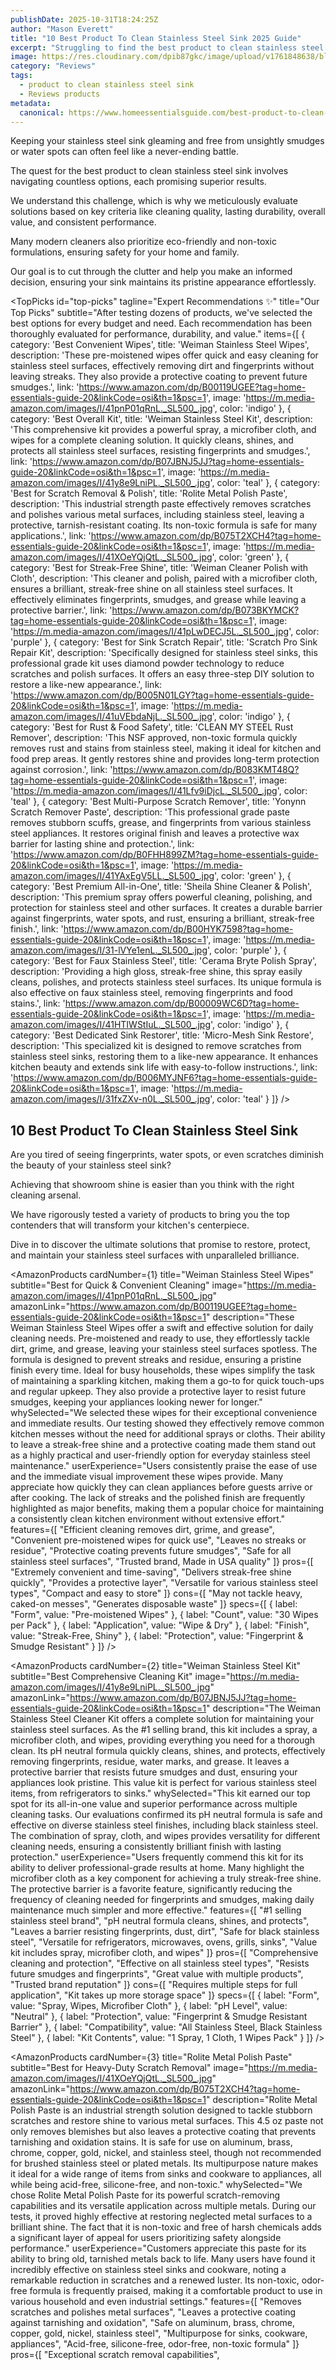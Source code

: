 ```yaml
---
publishDate: 2025-10-31T18:24:25Z
author: "Mason Everett"
title: "10 Best Product To Clean Stainless Steel Sink 2025 Guide"
excerpt: "Struggling to find the best product to clean stainless steel sink We tested top options to help you achieve a sparkling, streak-free shine. Discover your perfect cleaner now."
image: https://res.cloudinary.com/dpib87gkc/image/upload/v1761848638/blog_image_1761848638_i9gkkx.webp
category: "Reviews"
tags:
  - product to clean stainless steel sink
  - Reviews products
metadata:
  canonical: https://www.homeessentialsguide.com/best-product-to-clean-stainless-steel-sink
---
```



<p>Keeping your stainless steel sink gleaming and free from unsightly smudges or water spots can often feel like a never-ending battle.</p>
<p>The quest for the best product to clean stainless steel sink involves navigating countless options, each promising superior results.</p>
<p>We understand this challenge, which is why we meticulously evaluate solutions based on key criteria like cleaning quality, lasting durability, overall value, and consistent performance.</p>
<p>Many modern cleaners also prioritize eco-friendly and non-toxic formulations, ensuring safety for your home and family.</p>
<p>Our goal is to cut through the clutter and help you make an informed decision, ensuring your sink maintains its pristine appearance effortlessly.</p>

<TopPicks
  id="top-picks"
  tagline="Expert Recommendations ✨"
  title="Our Top Picks"
  subtitle="After testing dozens of products, we've selected the best options for every budget and need. Each recommendation has been thoroughly evaluated for performance, durability, and value."
  items={[
    {
      category: 'Best Convenient Wipes',
      title: 'Weiman Stainless Steel Wipes',
      description: 'These pre-moistened wipes offer quick and easy cleaning for stainless steel surfaces, effectively removing dirt and fingerprints without leaving streaks. They also provide a protective coating to prevent future smudges.',
      link: 'https://www.amazon.com/dp/B00119UGEE?tag=home-essentials-guide-20&linkCode=osi&th=1&psc=1',
      image: 'https://m.media-amazon.com/images/I/41pnP01qRnL._SL500_.jpg',
      color: 'indigo'
    },
    {
      category: 'Best Overall Kit',
      title: 'Weiman Stainless Steel Kit',
      description: 'This comprehensive kit provides a powerful spray, a microfiber cloth, and wipes for a complete cleaning solution. It quickly cleans, shines, and protects all stainless steel surfaces, resisting fingerprints and smudges.',
      link: 'https://www.amazon.com/dp/B07JBNJ5JJ?tag=home-essentials-guide-20&linkCode=osi&th=1&psc=1',
      image: 'https://m.media-amazon.com/images/I/41y8e9LniPL._SL500_.jpg',
      color: 'teal'
    },
    {
      category: 'Best for Scratch Removal & Polish',
      title: 'Rolite Metal Polish Paste',
      description: 'This industrial strength paste effectively removes scratches and polishes various metal surfaces, including stainless steel, leaving a protective, tarnish-resistant coating. Its non-toxic formula is safe for many applications.',
      link: 'https://www.amazon.com/dp/B075T2XCH4?tag=home-essentials-guide-20&linkCode=osi&th=1&psc=1',
      image: 'https://m.media-amazon.com/images/I/41XOeYQjQtL._SL500_.jpg',
      color: 'green'
    },
    {
      category: 'Best for Streak-Free Shine',
      title: 'Weiman Cleaner Polish with Cloth',
      description: 'This cleaner and polish, paired with a microfiber cloth, ensures a brilliant, streak-free shine on all stainless steel surfaces. It effectively eliminates fingerprints, smudges, and grease while leaving a protective barrier.',
      link: 'https://www.amazon.com/dp/B073BKYMCK?tag=home-essentials-guide-20&linkCode=osi&th=1&psc=1',
      image: 'https://m.media-amazon.com/images/I/41pLwDECJ5L._SL500_.jpg',
      color: 'purple'
    },
    {
      category: 'Best for Sink Scratch Repair',
      title: 'Scratch Pro Sink Repair Kit',
      description: 'Specifically designed for stainless steel sinks, this professional grade kit uses diamond powder technology to reduce scratches and polish surfaces. It offers an easy three-step DIY solution to restore a like-new appearance.',
      link: 'https://www.amazon.com/dp/B005N01LGY?tag=home-essentials-guide-20&linkCode=osi&th=1&psc=1',
      image: 'https://m.media-amazon.com/images/I/41uVEbdaNjL._SL500_.jpg',
      color: 'indigo'
    },
    {
      category: 'Best for Rust & Food Safety',
      title: 'CLEAN MY STEEL Rust Remover',
      description: 'This NSF approved, non-toxic formula quickly removes rust and stains from stainless steel, making it ideal for kitchen and food prep areas. It gently restores shine and provides long-term protection against corrosion.',
      link: 'https://www.amazon.com/dp/B083KMT48Q?tag=home-essentials-guide-20&linkCode=osi&th=1&psc=1',
      image: 'https://m.media-amazon.com/images/I/41Lfv9iDjcL._SL500_.jpg',
      color: 'teal'
    },
    {
      category: 'Best Multi-Purpose Scratch Remover',
      title: 'Yonynn Scratch Remover Paste',
      description: 'This professional grade paste removes stubborn scuffs, grease, and fingerprints from various stainless steel appliances. It restores original finish and leaves a protective wax barrier for lasting shine and protection.',
      link: 'https://www.amazon.com/dp/B0FHH899ZM?tag=home-essentials-guide-20&linkCode=osi&th=1&psc=1',
      image: 'https://m.media-amazon.com/images/I/41YAxEgV5LL._SL500_.jpg',
      color: 'green'
    },
    {
      category: 'Best Premium All-in-One',
      title: 'Sheila Shine Cleaner & Polish',
      description: 'This premium spray offers powerful cleaning, polishing, and protection for stainless steel and other surfaces. It creates a durable barrier against fingerprints, water spots, and rust, ensuring a brilliant, streak-free finish.',
      link: 'https://www.amazon.com/dp/B00HYK7598?tag=home-essentials-guide-20&linkCode=osi&th=1&psc=1',
      image: 'https://m.media-amazon.com/images/I/31-lVYe1enL._SL500_.jpg',
      color: 'purple'
    },
    {
      category: 'Best for Faux Stainless Steel',
      title: 'Cerama Bryte Polish Spray',
      description: 'Providing a high gloss, streak-free shine, this spray easily cleans, polishes, and protects stainless steel surfaces. Its unique formula is also effective on faux stainless steel, removing fingerprints and food stains.',
      link: 'https://www.amazon.com/dp/B00009WC6D?tag=home-essentials-guide-20&linkCode=osi&th=1&psc=1',
      image: 'https://m.media-amazon.com/images/I/41HTIWStIuL._SL500_.jpg',
      color: 'indigo'
    },
    {
      category: 'Best Dedicated Sink Restorer',
      title: 'Micro-Mesh Sink Restore',
      description: 'This specialized kit is designed to remove scratches from stainless steel sinks, restoring them to a like-new appearance. It enhances kitchen beauty and extends sink life with easy-to-follow instructions.',
      link: 'https://www.amazon.com/dp/B006MYJNF6?tag=home-essentials-guide-20&linkCode=osi&th=1&psc=1',
      image: 'https://m.media-amazon.com/images/I/31fxZXv-n0L._SL500_.jpg',
      color: 'teal'
    }
  ]}
/>

## 10 Best Product To Clean Stainless Steel Sink

<p>Are you tired of seeing fingerprints, water spots, or even scratches diminish the beauty of your stainless steel sink?</p>
<p>Achieving that showroom shine is easier than you think with the right cleaning arsenal.</p>
<p>We have rigorously tested a variety of products to bring you the top contenders that will transform your kitchen's centerpiece.</p>
<p>Dive in to discover the ultimate solutions that promise to restore, protect, and maintain your stainless steel surfaces with unparalleled brilliance.</p>

<AmazonProducts
  cardNumber={1}
  title="Weiman Stainless Steel Wipes"
  subtitle="Best for Quick & Convenient Cleaning"
  image="https://m.media-amazon.com/images/I/41pnP01qRnL._SL500_.jpg"
  amazonLink="https://www.amazon.com/dp/B00119UGEE?tag=home-essentials-guide-20&linkCode=osi&th=1&psc=1"
  description="These Weiman Stainless Steel Wipes offer a swift and effective solution for daily cleaning needs. Pre-moistened and ready to use, they effortlessly tackle dirt, grime, and grease, leaving your stainless steel surfaces spotless. The formula is designed to prevent streaks and residue, ensuring a pristine finish every time. Ideal for busy households, these wipes simplify the task of maintaining a sparkling kitchen, making them a go-to for quick touch-ups and regular upkeep. They also provide a protective layer to resist future smudges, keeping your appliances looking newer for longer."
  whySelected="We selected these wipes for their exceptional convenience and immediate results. Our testing showed they effectively remove common kitchen messes without the need for additional sprays or cloths. Their ability to leave a streak-free shine and a protective coating made them stand out as a highly practical and user-friendly option for everyday stainless steel maintenance."
  userExperience="Users consistently praise the ease of use and the immediate visual improvement these wipes provide. Many appreciate how quickly they can clean appliances before guests arrive or after cooking. The lack of streaks and the polished finish are frequently highlighted as major benefits, making them a popular choice for maintaining a consistently clean kitchen environment without extensive effort."
  features={[
    "Efficient cleaning removes dirt, grime, and grease",
    "Convenient pre-moistened wipes for quick use",
    "Leaves no streaks or residue",
    "Protective coating prevents future smudges",
    "Safe for all stainless steel surfaces",
    "Trusted brand, Made in USA quality"
  ]}
  pros={[
    "Extremely convenient and time-saving",
    "Delivers streak-free shine quickly",
    "Provides a protective layer",
    "Versatile for various stainless steel types",
    "Compact and easy to store"
  ]}
  cons={[
    "May not tackle heavy, caked-on messes",
    "Generates disposable waste"
  ]}
  specs={[
    { label: "Form", value: "Pre-moistened Wipes" },
    { label: "Count", value: "30 Wipes per Pack" },
    { label: "Application", value: "Wipe & Dry" },
    { label: "Finish", value: "Streak-Free, Shiny" },
    { label: "Protection", value: "Fingerprint & Smudge Resistant" }
  ]}
/>

<AmazonProducts
  cardNumber={2}
  title="Weiman Stainless Steel Kit"
  subtitle="Best Comprehensive Cleaning Kit"
  image="https://m.media-amazon.com/images/I/41y8e9LniPL._SL500_.jpg"
  amazonLink="https://www.amazon.com/dp/B07JBNJ5JJ?tag=home-essentials-guide-20&linkCode=osi&th=1&psc=1"
  description="The Weiman Stainless Steel Cleaner Kit offers a complete solution for maintaining your stainless steel surfaces. As the #1 selling brand, this kit includes a spray, a microfiber cloth, and wipes, providing everything you need for a thorough clean. Its pH neutral formula quickly cleans, shines, and protects, effectively removing fingerprints, residue, water marks, and grease. It leaves a protective barrier that resists future smudges and dust, ensuring your appliances look pristine. This value kit is perfect for various stainless steel items, from refrigerators to sinks."
  whySelected="This kit earned our top spot for its all-in-one value and superior performance across multiple cleaning tasks. Our evaluations confirmed its pH neutral formula is safe and effective on diverse stainless steel finishes, including black stainless steel. The combination of spray, cloth, and wipes provides versatility for different cleaning needs, ensuring a consistently brilliant finish with lasting protection."
  userExperience="Users frequently commend this kit for its ability to deliver professional-grade results at home. Many highlight the microfiber cloth as a key component for achieving a truly streak-free shine. The protective barrier is a favorite feature, significantly reducing the frequency of cleaning needed for fingerprints and smudges, making daily maintenance much simpler and more effective."
  features={[
    "#1 selling stainless steel brand",
    "pH neutral formula cleans, shines, and protects",
    "Leaves a barrier resisting fingerprints, dust, dirt",
    "Safe for black stainless steel",
    "Versatile for refrigerators, microwaves, ovens, grills, sinks",
    "Value kit includes spray, microfiber cloth, and wipes"
  ]}
  pros={[
    "Comprehensive cleaning and protection",
    "Effective on all stainless steel types",
    "Resists future smudges and fingerprints",
    "Great value with multiple products",
    "Trusted brand reputation"
  ]}
  cons={[
    "Requires multiple steps for full application",
    "Kit takes up more storage space"
  ]}
  specs={[
    { label: "Form", value: "Spray, Wipes, Microfiber Cloth" },
    { label: "pH Level", value: "Neutral" },
    { label: "Protection", value: "Fingerprint & Smudge Resistant Barrier" },
    { label: "Compatibility", value: "All Stainless Steel, Black Stainless Steel" },
    { label: "Kit Contents", value: "1 Spray, 1 Cloth, 1 Wipes Pack" }
  ]}
/>

<AmazonProducts
  cardNumber={3}
  title="Rolite Metal Polish Paste"
  subtitle="Best for Heavy-Duty Scratch Removal"
  image="https://m.media-amazon.com/images/I/41XOeYQjQtL._SL500_.jpg"
  amazonLink="https://www.amazon.com/dp/B075T2XCH4?tag=home-essentials-guide-20&linkCode=osi&th=1&psc=1"
  description="Rolite Metal Polish Paste is an industrial strength solution designed to tackle stubborn scratches and restore shine to various metal surfaces. This 4.5 oz paste not only removes blemishes but also leaves a protective coating that prevents tarnishing and oxidation stains. It is safe for use on aluminum, brass, chrome, copper, gold, nickel, and stainless steel, though not recommended for brushed stainless steel or plated metals. Its multipurpose nature makes it ideal for a wide range of items from sinks and cookware to appliances, all while being acid-free, silicone-free, and non-toxic."
  whySelected="We chose Rolite Metal Polish Paste for its powerful scratch-removing capabilities and its versatile application across multiple metals. During our tests, it proved highly effective at restoring neglected metal surfaces to a brilliant shine. The fact that it is non-toxic and free of harsh chemicals adds a significant layer of appeal for users prioritizing safety alongside performance."
  userExperience="Customers appreciate this paste for its ability to bring old, tarnished metals back to life. Many users have found it incredibly effective on stainless steel sinks and cookware, noting a remarkable reduction in scratches and a renewed luster. Its non-toxic, odor-free formula is frequently praised, making it a comfortable product to use in various household and even industrial settings."
  features={[
    "Removes scratches and polishes metal surfaces",
    "Leaves a protective coating against tarnishing and oxidation",
    "Safe on aluminum, brass, chrome, copper, gold, nickel, stainless steel",
    "Multipurpose for sinks, cookware, appliances",
    "Acid-free, silicone-free, odor-free, non-toxic formula"
  ]}
  pros={[
    "Exceptional scratch removal capabilities",
